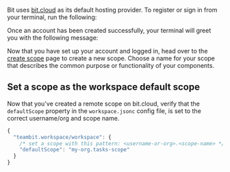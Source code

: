 
Bit uses [bit.cloud](https://bit.cloud) as its default hosting provider. To register or sign in from your terminal, run the following:

<LoginExample />

Once an account has been created successfully, your terminal will greet you with the following message:

<LoginOutput />

Now that you have set up your account and logged in, head over to the [create scope](https://bit.cloud/~create-scope) page to create a new scope.
Choose a name for your scope that describes the common purpose or functionality of your components.

## Set a scope as the workspace default scope

Now that you've created a remote scope on bit.cloud, verify that the `defaultScope` property in the `workspace.jsonc` config file, is set to the correct username/org and scope name.

```js
{
  "teambit.workspace/workspace": {
    /* set a scope with this pattern: <username-or-org>.<scope-name> */
    "defaultScope": "my-org.tasks-scope"
  }
}
```
